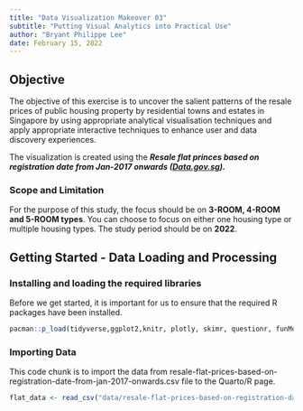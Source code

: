 ```yaml
---
title: "Data Visualization Makeover 03"
subtitle: "Putting Visual Analytics into Practical Use"
author: "Bryant Philippe Lee"
date: February 15, 2022
---
```


## Objective

The objective of this exercise is to uncover the salient patterns of the resale prices of public housing property by residential towns and estates in Singapore by using appropriate analytical visualisation techniques and apply appropriate interactive techniques to enhance user and data discovery experiences.

The visualization is created using the ***Resale flat princes based on registration date from Jan-2017 onwards ([Data.gov.sg](https://data.gov.sg/)).***

### Scope and Limitation 

For the purpose of this study, the focus should be on **3-ROOM, 4-ROOM and 5-ROOM types**. You can choose to focus on either one housing type or multiple housing types. The study period should be on **2022**.

## Getting Started - Data Loading and Processing

### Installing and loading the required libraries

Before we get started, it is important for us to ensure that the required R packages have been installed.

```r
pacman::p_load(tidyverse,ggplot2,knitr, plotly, skimr, questionr, funModeling, sf, tmap, quanteda, NLP, ggiraph, ggstatsplot, plotly, crosstalk, DT, ggdist, gganimate, ggpubr)
```

### Importing Data

This code chunk is to import the data from resale-flat-prices-based-on-registration-date-from-jan-2017-onwards.csv file to the Quarto/R page.

```r
flat_data <- read_csv("data/resale-flat-prices-based-on-registration-date-from-jan-2017-onwards.csv")
```
